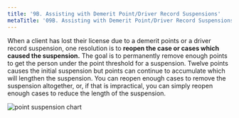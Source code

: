 ```yaml
---
title: '9B.	Assisting with Demerit Point/Driver Record Suspensions'
metaTitle: '09B. Assisting with Demerit Point/Driver Record Suspensions'
---
```


When a client has lost their license due to a demerit points or a driver record suspension, one resolution is to **reopen the case or cases which caused the suspension.** The goal is to permanently remove enough points to get the person under the point threshold for a suspension. Twelve points causes the initial suspension but points can continue to accumulate which will lengthen the suspension. You can reopen enough cases to remove the suspension altogether, or, if that is impractical, you can simply reopen enough cases to reduce the length of the suspension. 

![point suspension chart](/components/point_suspension_chart.png "Point Suspension Chart")
